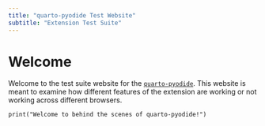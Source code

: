 ```yaml
---
title: "quarto-pyodide Test Website"
subtitle: "Extension Test Suite"
---
```


# Welcome

Welcome to the test suite website for the [`quarto-pyodide`](https://github.com/coatless-quarto/pyodide). This website is meant to examine how different features of the extension are working or not working across different browsers. 

```webr-r
print("Welcome to behind the scenes of quarto-pyodide!")
```